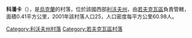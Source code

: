 {{coord|49|59|32|N|23|55|38|E|scale:30000|display=title}}

'''科潘卡'''（{{lang-uk|Копанка}}），是[[烏克蘭|烏克蘭]]的村落，位於該國西部[[利沃夫州|利沃夫州]]，由[[若夫克瓦區|若夫克瓦區]]負責管轄，面積0.41平方公里，2001年該村落人口25，人口密度每平方公里60.98人。

{{DEFAULTSORT:Копанка}}
[[Category:利沃夫州村落|Category:利沃夫州村落]]
[[Category:若夫克瓦區村落|Category:若夫克瓦區村落]]


{{Lviv-geo-stub}}